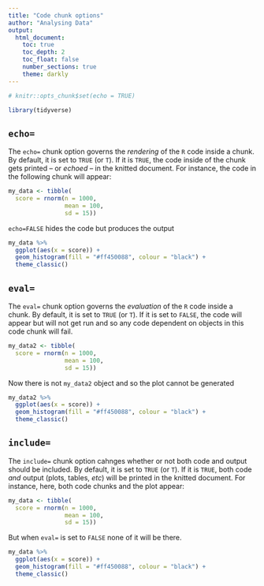 ```yaml
---
title: "Code chunk options"
author: "Analysing Data"
output:
  html_document:
    toc: true
    toc_depth: 2
    toc_float: false
    number_sections: true
    theme: darkly
---
```


```r
# knitr::opts_chunk$set(echo = TRUE)
```

```r
library(tidyverse)
```


## `echo=`

The `echo=` chunk option governs the *rendering* of the `R` code inside a chunk.
By default, it is set to `TRUE` (or `T`).
If it is `TRUE`, the code inside of the chunk gets printed -- or *echoed* -- in the knitted document.
For instance, the code in the following chunk will appear:

```r
my_data <- tibble(
  score = rnorm(n = 1000,
                mean = 100,
                sd = 15))
```

`echo=FALSE` hides the code but produces the output

```r
my_data %>%
  ggplot(aes(x = score)) +
  geom_histogram(fill = "#ff450088", colour = "black") +
  theme_classic()
```


## `eval=`

The `eval=` chunk option governs the *evaluation* of the `R` code inside a chunk.
By default, it is set to `TRUE` (or `T`).
If it is set to `FALSE`, the code will appear but will not get run and so any code dependent on objects in this code chunk will fail.

```r
my_data2 <- tibble(
  score = rnorm(n = 1000,
                mean = 100,
                sd = 15))
```


Now there is not `my_data2` object and so the plot cannot be generated

```r
my_data2 %>%
  ggplot(aes(x = score)) +
  geom_histogram(fill = "#ff450088", colour = "black") +
  theme_classic()
```

## `include=`

The `include=` chunk option cahnges whether or not both code and output should be included.
By default, it is set to `TRUE` (or `T`).
If it is `TRUE`, both code *and* output (plots, tables, *etc*) will be printed in the knitted document.
For instance, here, both code chunks and the plot appear:

<!-- ## `eval=` -->

<!-- The `eval=` chunk option governs the *evaluation* of the `R` code inside a chunk. -->
<!-- By default, it is set to `TRUE` (or `T`). -->
<!-- If it is `TRUE`, the code inside of the chunk will get run by RStudio everytime the document is knitted. -->
<!-- For instance, the code in the following chunk will be evaluated: -->

<!-- ## `echo=` -->

<!-- The `echo=` chunk option governs the *rendering* of the `R` code inside a chunk. -->
<!-- By default, it is set to `TRUE` (or `T`). -->
<!-- If it is `TRUE`, the code inside of the chunk gets printed -- or *echoed* -- in the knitted document. -->
<!-- For instance, the code in the following chunk will appear: -->

```r
my_data <- tibble(
  score = rnorm(n = 1000,
                mean = 100,
                sd = 15))
```


But when `eval=` is set to `FALSE` none of it will be there.

```r
my_data %>%
  ggplot(aes(x = score)) +
  geom_histogram(fill = "#ff450088", colour = "black") +
  theme_classic()
```
